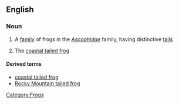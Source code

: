 ==English==
{{wikipedia}}

===Noun===
{{en-noun|sg=[[tailed]] [[frog]]}}

# A [[family]] of frogs in the ''[[Ascaphidae]]'' family, having distinctive [[tails]]
# {{context|before 2001, after another similar species was discovered}} The [[coastal tailed frog]]

====Derived terms====
* [[coastal tailed frog]]
* [[Rocky Mountain tailed frog]]

[[Category:Frogs]]